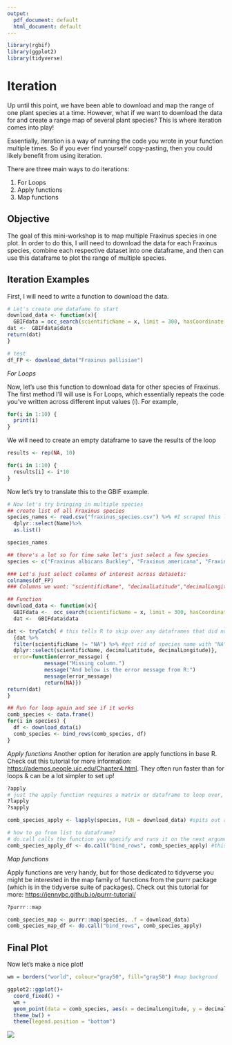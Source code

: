 ```yaml
---
output:
  pdf_document: default
  html_document: default
---
```


```r
library(rgbif)
library(ggplot2)
library(tidyverse)

```

# Iteration {.unnumbered}

Up until this point, we have been able to download and map the range of one plant species at a time. However, what if we want to download the data for and create a range map of several plant species? This is where iteration comes into play!

Essentially, iteration is a way of running the code you wrote in your function multiple times. So if you ever find yourself copy-pasting, then you could likely benefit from using iteration.

There are three main ways to do iterations:

1.  For Loops
2.  Apply functions
3.  Map functions

## Objective

The goal of this mini-workshop is to map multiple Fraxinus species in one plot. In order to do this, I will need to download the data for each Fraxinus species, combine each respective dataset into one dataframe, and then can use this dataframe to plot the range of multiple species.

## Iteration Examples

First, I will need to write a function to download the data.

```r
# Let's create one datafame to start 
download_data <- function(x){
  GBIFdata = occ_search(scientificName = x, limit = 300, hasCoordinate = TRUE, basisOfRecord = "PRESERVED_SPECIMEN")
dat <-  GBIFdata$data
return(dat)
}

# test
df_FP <- download_data("Fraxinus pallisiae")
```

*For Loops*

Now, let's use this function to download data for other species of Fraxinus. The first method I'll will use is For Loops, which essentially repeats the code you've written across different input values (i). For example,

```r
for(i in 1:10) {
  print(i)
}
```

We will need to create an empty dataframe to save the results of the loop

```r
results <- rep(NA, 10)

for(i in 1:10) {
  results[i] <- i*10
}
```

Now let's try to translate this to the GBIF example.

```r
# Now let's try bringing in multiple species
## create list of all Fraxinus species
species_names <- read.csv("fraxinus_species.csv") %>% #I scraped this list off the GBIF website
  dplyr::select(Name)%>%
  as.list() 

species_names

## there's a lot so for time sake let's just select a few species
species <- c("Fraxinus albicans Buckley", "Fraxinus americana", "Fraxinus angustifolia", "Fraxinus anomala", "Fraxinus apertisquamifera")

### Let's just select columns of interest across datasets: 
colnames(df_FP)
### Columns we want: "scientificName", "decimalLatitude","decimalLongitude"  

## Function
download_data <- function(x){
  GBIFdata <-  occ_search(scientificName = x, limit = 300, hasCoordinate = TRUE, basisOfRecord = "PRESERVED_SPECIMEN")
  dat <-  GBIFdata$data 

dat <- tryCatch( # this tells R to skip over any dataframes that did not have the columns of interest
  {dat %>%
  filter(scientificName != "NA") %>% #get rid of species name with "NA"
  dplyr::select(scientificName, decimalLatitude, decimalLongitude)}, 
  error=function(error_message) {
            message("Missing column.")
            message("And below is the error message from R:")
            message(error_message)
            return(NA)})
return(dat)
}

## Run for loop again and see if it works
comb_species <- data.frame()
for(i in species) {
  df <- download_data(i)
  comb_species <- bind_rows(comb_species, df)
} 
```

*Apply functions* Another option for iteration are apply functions in base R. Check out this tutorial for more information: <https://ademos.people.uic.edu/Chapter4.html>. They often run faster than for loops & can be a lot simpler to set up!

```r
?apply
# just the apply function requires a matrix or dataframe to loop over, but this isn't the format of our input value which is a list...let's look at other options!
?lapply
?sapply

comb_species_apply <- lapply(species, FUN = download_data) #spits out a list!

# how to go from list to dataframe?
# do.call calls the function you specify and runs it on the next argument
comb_species_apply_df <- do.call("bind_rows", comb_species_apply) #this will turn the list into a dataframe
```

*Map functions*

Apply functions are very handy, but for those dedicated to tidyverse you might be interested in the map family of functions from the purrr package (which is in the tidyverse suite of packages). Check out this tutorial for more: <https://jennybc.github.io/purrr-tutorial/>

```r
?purrr::map

comb_species_map <- purrr::map(species, .f = download_data)
comb_species_map_df <- do.call("bind_rows", comb_species_apply)
```

## Final Plot

Now let's make a nice plot!

```r
wm = borders("world", colour="gray50", fill="gray50") #map backgroud

ggplot2::ggplot()+ 
  coord_fixed() + 
  wm +
  geom_point(data = comb_species, aes(x = decimalLongitude, y = decimalLatitude, color = scientificName),size = 0.5) +
  theme_bw() +
  theme(legend.position = "bottom")
```

![](images/Screen%20Shot%202023-05-11%20at%208.39.48%20AM.png)
